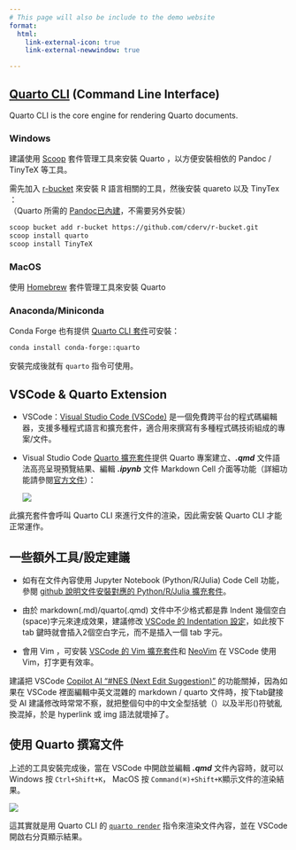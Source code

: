 ```yaml
---
# This page will also be include to the demo website
format: 
  html:
    link-external-icon:	true
    link-external-newwindow: true 

---
```


## [Quarto CLI](https://github.com/quarto-dev/quarto-cli) (Command Line Interface) 

Quarto CLI is the core engine for rendering Quarto documents.

### Windows 

建議使用 [Scoop](https://scoop.sh/) 套件管理工具來安裝 Quarto ，以方便安裝相依的 Pandoc / TinyTeX 等工具。

需先加入 [r-bucket](https://github.com/cderv/r-bucket) 來安裝 R 語言相關的工具，然後安裝 quareto 以及 TinyTex ：<br/>
（Quarto 所需的 [Pandoc已內建](https://github.com/quarto-dev/quarto-cli/discussions/1642#discussioncomment-3308850)，不需要另外安裝）

```sh
scoop bucket add r-bucket https://github.com/cderv/r-bucket.git
scoop install quarto
scoop install TinyTeX
```

### MacOS

使用 [Homebrew](https://brew.sh/) 套件管理工具來安裝 Quarto 

### Anaconda/Miniconda

Conda Forge 也有提供 [Quarto CLI 套件](https://anaconda.org/conda-forge/quarto)可安裝：

```sh
conda install conda-forge::quarto
```

安裝完成後就有 `quarto` 指令可使用。

## VSCode & Quarto Extension

* VSCode：[Visual Studio Code (VSCode)](https://code.visualstudio.com/download) 是一個免費跨平台的程式碼編輯器，支援多種程式語言和擴充套件，適合用來撰寫有多種程式碼技術組成的專案/文件。
* Visual Studio Code [Quarto 擴充套件](https://marketplace.visualstudio.com/items?itemName=quarto.quarto)提供 Quarto 專案建立、***.qmd*** 文件語法高亮呈現預覽結果、編輯 ***.ipynb*** 文件 Markdown Cell 介面等功能（詳細功能請參閱[官方文件](https://quarto.org/docs/tools/vscode/index.html)）：
  
  ![]({{< meta part1_img_prefix >}}pics/vscode_quarto_extension_commands.png){fig-align="center"}

此擴充套件會呼叫 Quarto CLI 來進行文件的渲染，因此需安裝 Quarto CLI 才能正常運作。

## 一些額外工具/設定建議

* 如有在文件內容使用 Jupyter Notebook (Python/R/Julia) Code Cell 功能，參閱 [github 說明文件安裝對應的 Python/R/Julia 擴充套件](https://github.com/quarto-dev/quarto/tree/main/apps/vscode#code-cells)。

* 由於 markdown(.md)/quarto(.qmd) 文件中不少格式都是靠 Indent 幾個空白(space)字元來達成效果，建議修改 [VSCode 的 Indentation 設定](https://code.visualstudio.com/docs/editing/codebasics#_indentation)，如此按下 tab 鍵時就會插入2個空白字元，而不是插入一個 tab 字元。

* 會用 Vim ，可安裝 [VSCode 的 Vim 擴充套件](https://marketplace.visualstudio.com/items?itemName=vscodevim.vim)和 [NeoVim](https://neovim.io/) 在 VSCode 使用 Vim，打字更有效率。

:::{.callout-tip}
建議把 VSCode [Copilot  AI "#NES (Next Edit Suggestion)"]( https://code.visualstudio.com/docs/copilot/ai-powered-suggestions#_enable-or-disable-code-completions) 的功能關掉，因為如果在 VSCode 裡面編輯中英文混雜的 markdown / quarto 文件時，按下tab鍵接受 AI 建議修改時常常不察，就把整個句中的中文全型括號（）以及半形()符號亂換混掉，於是 hyperlink 或 img 語法就壞掉了。
:::

## 使用 Quarto 撰寫文件

上述的工具安裝完成後，當在 VSCode 中開啟並編輯 ***.qmd*** 文件內容時，就可以 Windows 按 `Ctrl+Shift+K`， MacOS 按 `Command(⌘)+Shift+K`顯示文件的渲染結果。

![]({{< meta part1_img_prefix >}}pics/vscode_quarto_preview.png){fig-align="center"}

這其實就是用 Quarto CLI 的 [`quarto render`](https://quarto.org/docs/projects/code-execution.html#incremental-render) 指令來渲染文件內容，並在 VSCode 開啟右分頁顯示結果。 
